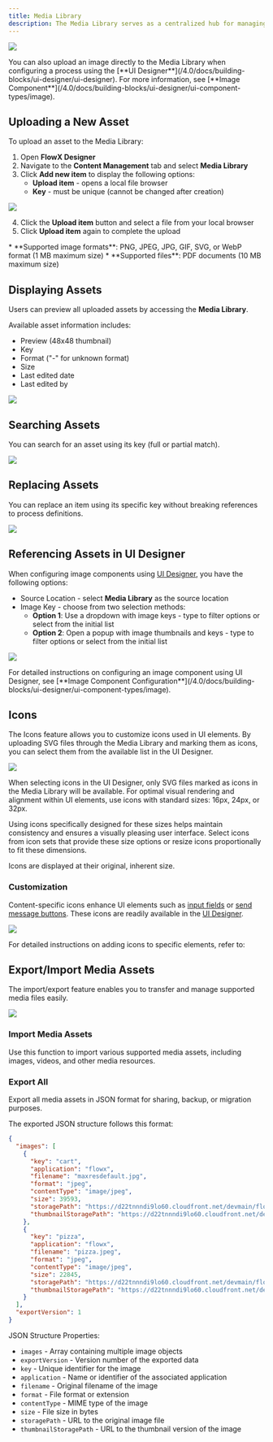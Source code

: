 ```yaml
---
title: Media Library
description: The Media Library serves as a centralized hub for managing and organizing various types of media files, including images, GIFs, and more. It encompasses all files uploaded to the **processes**, providing a convenient location to view, organize, and upload new media files.
---
```


![](https://s3.eu-west-1.amazonaws.com/docx.flowx.ai/release-notes/media_library.gif)

<Tip>
You can also upload an image directly to the Media Library when configuring a process using the [**UI Designer**](/4.0/docs/building-blocks/ui-designer/ui-designer). For more information, see [**Image Component**](/4.0/docs/building-blocks/ui-designer/ui-component-types/image).
</Tip>

## Uploading a New Asset

To upload an asset to the Media Library:

1. Open **FlowX Designer**
2. Navigate to the **Content Management** tab and select **Media Library**
3. Click **Add new item** to display the following options:
    * **Upload item** - opens a local file browser
    * **Key** - must be unique (cannot be changed after creation)

![](https://s3.eu-west-1.amazonaws.com/docx.flowx.ai/building-blocks/ui-designer/media_library_add_new.png)

4. Click the **Upload item** button and select a file from your local browser
5. Click **Upload item** again to complete the upload

<Info>
* **Supported image formats**: PNG, JPEG, JPG, GIF, SVG, or WebP format (1 MB maximum size)
* **Supported files**: PDF documents (10 MB maximum size)
</Info>

## Displaying Assets

Users can preview all uploaded assets by accessing the **Media Library**.

Available asset information includes:

* Preview (48x48 thumbnail)
* Key
* Format ("-" for unknown format)
* Size
* Last edited date 
* Last edited by

![](https://s3.eu-west-1.amazonaws.com/docx.flowx.ai/platform-deep-dive/media_library_preview.png)

## Searching Assets

You can search for an asset using its key (full or partial match).

![](https://s3.eu-west-1.amazonaws.com/docx.flowx.ai/platform-deep-dive/search_asset.png)

## Replacing Assets

You can replace an item using its specific key without breaking references to process definitions.

![](https://s3.eu-west-1.amazonaws.com/docx.flowx.ai/platform-deep-dive/replace_asset.gif)

## Referencing Assets in UI Designer

When configuring image components using [UI Designer](../../../building-blocks/ui-designer/ui-designer), you have the following options:

* Source Location - select **Media Library** as the source location 
* Image Key - choose from two selection methods:  
    * **Option 1**: Use a dropdown with image keys - type to filter options or select from the initial list
    * **Option 2**: Open a popup with image thumbnails and keys - type to filter options or select from the initial list

![](https://s3.eu-west-1.amazonaws.com/docx.flowx.ai/platform-deep-dive/media_library_options.png)

<Tip>
For detailed instructions on configuring an image component using UI Designer, see [**Image Component Configuration**](/4.0/docs/building-blocks/ui-designer/ui-component-types/image).
</Tip>

## Icons

The Icons feature allows you to customize icons used in UI elements. By uploading SVG files through the Media Library and marking them as icons, you can select them from the available list in the UI Designer.

![](https://s3.eu-west-1.amazonaws.com/docx.flowx.ai/platform-deep-dive/icons.png)

<Info>
When selecting icons in the UI Designer, only SVG files marked as icons in the Media Library will be available.
</Info>

<Info>
For optimal visual rendering and alignment within UI elements, use icons with standard sizes: 16px, 24px, or 32px.

Using icons specifically designed for these sizes helps maintain consistency and ensures a visually pleasing user interface. Select icons from icon sets that provide these size options or resize icons proportionally to fit these dimensions.

<Warning>
Icons are displayed at their original, inherent size.
</Warning>
</Info>

### Customization

Content-specific icons enhance UI elements such as [input fields](../../../building-blocks/ui-designer/ui-component-types/form-elements/input-form-field) or [send message buttons](../../../building-blocks/ui-designer/ui-component-types/buttons). These icons are readily available in the [UI Designer](../../../building-blocks/ui-designer/).

![](https://s3.eu-west-1.amazonaws.com/docx.flowx.ai/platform-deep-dive/icon_add_ui.gif)

For detailed instructions on adding icons to specific elements, refer to:

<CardGroup cols={1}>
<Card title="Input Element" href="../../../building-blocks/ui-designer/ui-component-types/form-elements/input-form-field#input-styling" icon="file">
</Card>

<Card title="Select Element" href="../../../building-blocks/ui-designer/ui-component-types/form-elements/select-form-field#icons" icon="file">
</Card>

<Card title="Buttons" href="../../../building-blocks/ui-designer/ui-component-types/buttons#icons" icon="file">
</Card>
</CardGroup>

## Export/Import Media Assets

The import/export feature enables you to transfer and manage supported media files easily.

![](https://s3.eu-west-1.amazonaws.com/docx.flowx.ai/platform-deep-dive/media_library_export.png)

### Import Media Assets

Use this function to import various supported media assets, including images, videos, and other media resources.

### Export All

Export all media assets in JSON format for sharing, backup, or migration purposes.

The exported JSON structure follows this format:

```json
{
  "images": [
    {
      "key": "cart",
      "application": "flowx",
      "filename": "maxresdefault.jpg",
      "format": "jpeg",
      "contentType": "image/jpeg",
      "size": 39593,
      "storagePath": "https://d22tnnndi9lo60.cloudfront.net/devmain/flowx/cart/1681982352417_maxresdefault.jpg",
      "thumbnailStoragePath": "https://d22tnnndi9lo60.cloudfront.net/devmain/flowx/cart/1681982352417_thumbnail_maxresdefault.jpg"
    },
    {
      "key": "pizza",
      "application": "flowx",
      "filename": "pizza.jpeg",
      "format": "jpeg",
      "contentType": "image/jpeg",
      "size": 22845,
      "storagePath": "https://d22tnnndi9lo60.cloudfront.net/devmain/flowx/pizza/1681982352165_pizza.jpeg",
      "thumbnailStoragePath": "https://d22tnnndi9lo60.cloudfront.net/devmain/flowx/pizza/1681982352165_thumbnail_pizza.jpeg"
    }
  ],
  "exportVersion": 1
}
```

JSON Structure Properties:

* `images` - Array containing multiple image objects
* `exportVersion` - Version number of the exported data
* `key` - Unique identifier for the image
* `application` - Name or identifier of the associated application
* `filename` - Original filename of the image
* `format` - File format or extension
* `contentType` - MIME type of the image
* `size` - File size in bytes
* `storagePath` - URL to the original image file
* `thumbnailStoragePath` - URL to the thumbnail version of the image